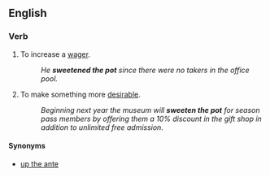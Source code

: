==English==

===Verb===
{{infl|en|verb|head=[[to]] [[sweeten]] [[the]] [[pot]]}}

# {{idiomatic}} To increase a [[wager]].
#: ''He '''sweetened the pot''' since there were no takers in the office pool.''
# {{idiomatic}} To make something more [[desirable]].
#: ''Beginning next year the museum will '''sweeten the pot''' for season pass members by offering them a 10% discount in the gift shop in addition to unlimited free admission.''

====Synonyms====
* [[up the ante]]